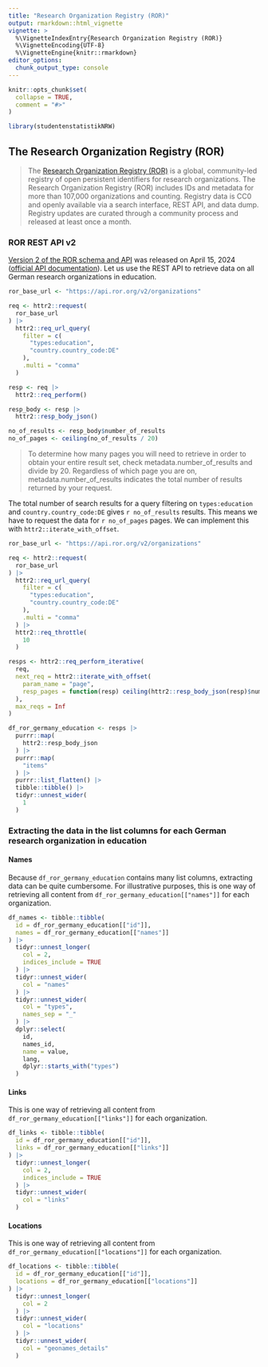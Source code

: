 ```yaml
---
title: "Research Organization Registry (ROR)"
output: rmarkdown::html_vignette
vignette: >
  %\VignetteIndexEntry{Research Organization Registry (ROR)}
  %\VignetteEncoding{UTF-8}
  %\VignetteEngine{knitr::rmarkdown}
editor_options: 
  chunk_output_type: console
---
```


```r
knitr::opts_chunk$set(
  collapse = TRUE,
  comment = "#>"
)
```

```r
library(studentenstatistikNRW)

```

## The Research Organization Registry (ROR)

> The [Research Organization Registry (ROR)](https://ror.org/) is a global, community-led registry of open persistent identifiers for research organizations. The Research Organization Registry (ROR) includes IDs and metadata for more than 107,000 organizations and counting. Registry data is CC0 and openly available via a search interface, REST API, and data dump. Registry updates are curated through a community process and released at least once a month.

### ROR REST API v2

[Version 2 of the ROR schema and API](https://ror.org/blog/2024-04-15-announcing-ror-v2/) was released on April 15, 2024 ([official API documentation](https://ror.readme.io/v2/docs/basics)). Let us use the REST API to retrieve data on all German research organizations in education.

```r
ror_base_url <- "https://api.ror.org/v2/organizations"

req <- httr2::request(
  ror_base_url
) |> 
  httr2::req_url_query(
    filter = c(
      "types:education",
      "country.country_code:DE"
    ),
    .multi = "comma"
  )

resp <- req |> 
  httr2::req_perform()

resp_body <- resp |> 
  httr2::resp_body_json()

no_of_results <- resp_body$number_of_results
no_of_pages <- ceiling(no_of_results / 20)
```

> To determine how many pages you will need to retrieve in order to obtain your entire result set, check metadata.number_of_results and divide by 20. Regardless of which page you are on, metadata.number_of_results indicates the total number of results returned by your request.

The total number of search results for a query filtering on `types:education` and `country.country_code:DE` gives `r no_of_results` results. This means we have to request the data for `r no_of_pages` pages. We can implement this with `httr2::iterate_with_offset`.

```r

ror_base_url <- "https://api.ror.org/v2/organizations"

req <- httr2::request(
  ror_base_url
) |> 
  httr2::req_url_query(
    filter = c(
      "types:education",
      "country.country_code:DE"
    ),
    .multi = "comma"
  ) |> 
  httr2::req_throttle(
    10
  )

resps <- httr2::req_perform_iterative(
  req,
  next_req = httr2::iterate_with_offset(
    param_name = "page",
    resp_pages = function(resp) ceiling(httr2::resp_body_json(resp)$number_of_results / 20)
  ),
  max_reqs = Inf
)

df_ror_germany_education <- resps |> 
  purrr::map(
    httr2::resp_body_json
  ) |> 
  purrr::map(
    "items"
  ) |> 
  purrr::list_flatten() |> 
  tibble::tibble() |> 
  tidyr::unnest_wider(
    1
  )

```

### Extracting the data in the list columns for each German research organization in education

#### Names
Because `df_ror_germany_education` contains many list columns, extracting data can be quite cumbersome. For illustrative purposes, this is one way of retrieving all content from `df_ror_germany_education[["names"]]` for each organization.

```r

df_names <- tibble::tibble(
  id = df_ror_germany_education[["id"]],
  names = df_ror_germany_education[["names"]]
) |> 
  tidyr::unnest_longer(
    col = 2,
    indices_include = TRUE
  ) |> 
  tidyr::unnest_wider(
    col = "names"
  ) |> 
  tidyr::unnest_wider(
    col = "types",
    names_sep = "_"
  ) |> 
  dplyr::select(
    id,
    names_id,
    name = value,
    lang,
    dplyr::starts_with("types")
  )
```


#### Links

This is one way of retrieving all content from `df_ror_germany_education[["links"]]` for each organization.

```r

df_links <- tibble::tibble(
  id = df_ror_germany_education[["id"]],
  links = df_ror_germany_education[["links"]]
) |> 
  tidyr::unnest_longer(
    col = 2,
    indices_include = TRUE
  ) |> 
  tidyr::unnest_wider(
    col = "links"
  ) 

```

#### Locations

This is one way of retrieving all content from `df_ror_germany_education[["locations"]]` for each organization.

```r

df_locations <- tibble::tibble(
  id = df_ror_germany_education[["id"]],
  locations = df_ror_germany_education[["locations"]]
) |> 
  tidyr::unnest_longer(
    col = 2
  ) |> 
  tidyr::unnest_wider(
    col = "locations"
  ) |> 
  tidyr::unnest_wider(
    col = "geonames_details"
  )

```
